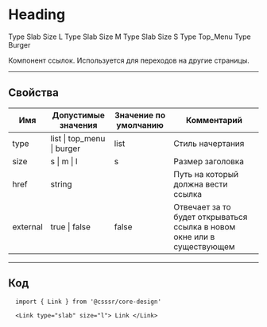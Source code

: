 
# Heading
<Link type="list" size="l" css={css`grid-column: 1 / span 12;`}> Type Slab Size L </Link>
<Link type="list" size="m" css={css`grid-column: 1 / span 12;`}> Type Slab Size M </Link>
<Link type="list" size="s" css={css`grid-column: 1 / span 12;`}> Type Slab Size S </Link>
<Link type="top_menu" size="s" css={css`grid-column: 1 / span 12;`}> Type Top_Menu </Link>
<Link type="burger" size="s" css={css`grid-column: 1 / span 12;`}> Type Burger </Link>

Компонент ссылок. Используется для переходов на другие страницы. 

---------------------------------------
## Свойства
Имя      | Допустимые значения        | Значение по умолчанию | Комментарий
-------- | -------------------------- | --------------------- | ----------------
type     | list \| top_menu \| burger | list                  | Стиль начертания
size     | s \| m \| l                | s                     | Размер заголовка
href     | string                     |                       | Путь на который должна вести ссылка
external | true \| false              | false                 | Отвечает за то будет открываться ссылка в новом окне или в существующем

---------------------------------------
## Код
```
  import { Link } from '@csssr/core-design'

  <Link type="slab" size="l"> Link </Link>
```
